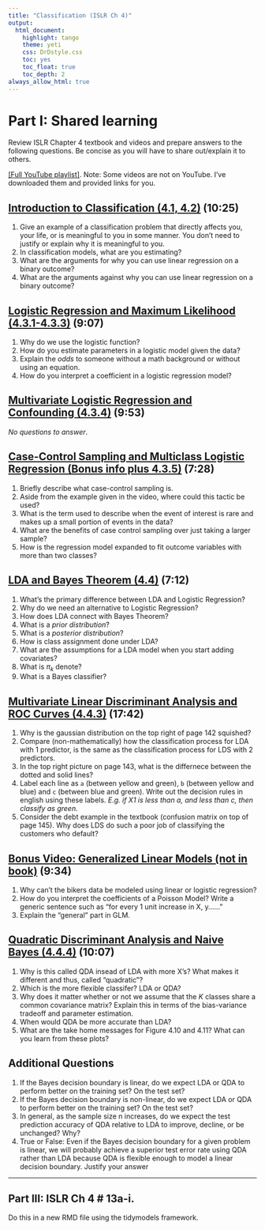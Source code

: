 ```yaml
---
title: "Classification (ISLR Ch 4)"
output:   
  html_document: 
    highlight: tango
    theme: yeti
    css: DrDstyle.css
    toc: yes
    toc_float: true
    toc_depth: 2
always_allow_html: true
---
```


# Part I: Shared learning

Review ISLR Chapter 4 textbook and videos and prepare answers to the following questions. Be concise as you will have to share out/explain it to others. 

[[Full YouTube playlist]](https://www.youtube.com/playlist?list=PL5-da3qGB5IC4vaDba5ClatUmFppXLAhE). Note: Some videos are not on YouTube. I've downloaded them and provided links for you. 

## [Introduction to Classification (4.1, 4.2)](https://www.youtube.com/watch?v=RN_dweQpcpo&list=PL5-da3qGB5IC4vaDba5ClatUmFppXLAhE&index=1) (10:25)

1. Give an example of a classification problem that directly affects you, your life, or is meaningful to you in some manner. You don't need to justify or explain why it is meaningful to you. 
2. In classification models, what are you estimating? 
3. What are the arguments for why you can use linear regression on a binary outcome? 
3. What are the arguments against why you can use linear regression on a binary outcome? 


## [Logistic Regression and Maximum Likelihood (4.3.1-4.3.3)](https://csuchico.box.com/s/g0qphop8rx0fo9x15nbekmhzwexdudgf) (9:07)

1. Why do we use the logistic function? 
2. How do you estimate parameters in a logistic model given the data? 
3. Explain the _odds_ to someone without a math background or without using an equation. 
4. How do you interpret a coefficient in a logistic regression model? 

## [Multivariate Logistic Regression and Confounding (4.3.4)](https://csuchico.box.com/s/00g904as31pbk6vh3w5wwusu8e1io1v1) (9:53)
_No questions to answer_.

## [Case-Control Sampling and Multiclass Logistic Regression (Bonus info plus 4.3.5)](https://www.youtube.com/watch?v=RIW3H03MNrE&list=PL5-da3qGB5IC4vaDba5ClatUmFppXLAhE&index=2) (7:28)

1. Briefly describe what case-control sampling is.
2. Aside from the example given in the video, where could this tactic be used? 
3. What is the term used to describe when the event of interest is rare and makes up a small portion of events in the data? 
4. What are the benefits of case control sampling over just taking a larger sample? 
5. How is the regression model expanded to fit outcome variables with more than two classes? 


## [LDA and Bayes Theorem (4.4)](https://www.youtube.com/watch?v=gPOMLCR1oF8&list=PL5-da3qGB5IC4vaDba5ClatUmFppXLAhE&index=3) (7:12)

1. What's the primary difference between LDA and Logistic Regression? 
2. Why do we need an alternative to Logistic Regression? 
3. How does LDA connect with Bayes Theorem?
4. What is a _prior distribution_?
5. What is a _posterior distribution_?
6. How is class assignment done under LDA? 
7. What are the assumptions for a LDA model when you start adding covariates? 
8. What is $\pi_k$ denote? 
9. What is a Bayes classifier? 


## [Multivariate Linear Discriminant Analysis and ROC Curves (4.4.3)](https://www.youtube.com/watch?v=pZodpSfe9IA&list=PL5-da3qGB5IC4vaDba5ClatUmFppXLAhE&index=4) (17:42)

1. Why is the gaussian distribution on the top right of page 142 squished? 
2. Compare (non-mathematically) how the classification process for LDA with 1 predictor, is the same as the classification process for LDS with 2 predictors. 
3. In the top right picture on page 143, what is the differnece between the dotted and solid lines?
4. Label each line as `a` (between yellow and green), `b` (between yellow and blue) and `c` (between blue and green). Write out the decision rules in english using these labels. _E.g. if X1 is less than a, and less than c, then classify as green._
5. Consider the debt example in the textbook (confusion matrix on top of page 145). Why does LDS do such a poor job of classifying the customers who default? 


## [Bonus Video: Generalized Linear Models (not in book)](https://csuchico.box.com/s/b46s9kygwxbjopt0duba7ufecvzutzy7) (9:34)

1. Why can't the bikers data be modeled using linear or logistic regression? 
2. How do you interpret the coefficients of a Poisson Model? Write a generic sentence such as "for every 1 unit increase in X, y......"
3. Explain the "general" part in GLM. 


## [Quadratic Discriminant Analysis and Naive Bayes (4.4.4)](https://csuchico.box.com/s/ztmobv2hlfnmsp1xhtk0vohmi291lc8g) (10:07)

1. Why is this called QDA insead of LDA with more X's? What makes it different and thus, called "quadratic"? 
2. Which is the more flexible classifer? LDA or QDA? 
3. Why does it matter whether or not we assume that the $K$ classes share a common covariance matrix? Explain this in terms of the bias-variance tradeoff and parameter estimation. 
4. When would QDA be more accurate than LDA? 
5. What are the take home messages for Figure 4.10 and 4.11? What can you learn from these plots?

## Additional Questions

1. If the Bayes decision boundary is linear, do we expect LDA or QDA to perform better on the training set? On the test set?
2. If the Bayes decision boundary is non-linear, do we expect LDA or QDA to perform better on the training set? On the test set?
3. In general, as the sample size n increases, do we expect the test prediction accuracy of QDA relative to LDA to improve, decline, or be unchanged? Why?
4. True or False: Even if the Bayes decision boundary for a given problem is linear, we will probably achieve a superior test error rate using QDA rather than LDA because QDA is flexible enough to model a linear decision boundary. Justify your answer


----

## Part III: ISLR Ch 4 # 13a-i. 


Do this in a new RMD file using the tidymodels framework. 





